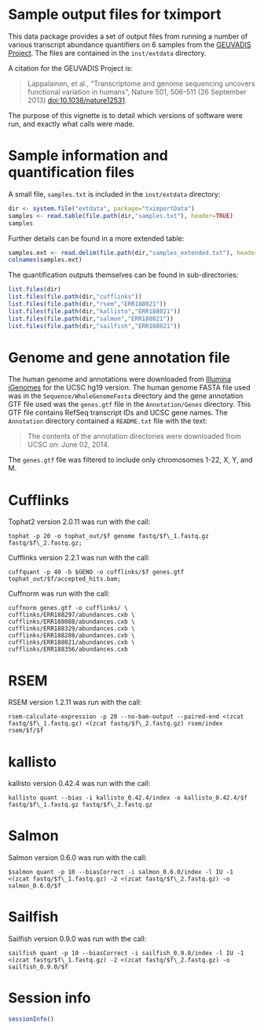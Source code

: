 <!--
%\VignetteEngine{knitr::knitr}
%\VignetteIndexEntry{Sample output files for tximport}
-->

# Sample output files for tximport

This data package provides a set of output files from running a number
of various transcript abundance quantifiers on 6 samples from the
[GEUVADIS Project](http://www.geuvadis.org/web/geuvadis). The
files are contained in the `inst/extdata` directory.

A citation for the GEUVADIS Project is:

> Lappalainen, et al., "Transcriptome and genome sequencing uncovers
> functional variation in humans", Nature 501, 506-511 (26 September
> 2013) [doi:10.1038/nature12531](http://dx.doi.org/10.1038/nature12531).

The purpose of this vignette is to detail which versions of software
were run, and exactly what calls were made.

# Sample information and quantification files

A small file, `samples.txt` is included in the `inst/extdata` directory:

```r
dir <- system.file("extdata", package="tximportData")
samples <- read.table(file.path(dir,"samples.txt"), header=TRUE)
samples
```

Further details can be found in a more extended table:

```r
samples.ext <- read.delim(file.path(dir,"samples_extended.txt"), header=TRUE)
colnames(samples.ext)
```

The quantification outputs themselves can be found in sub-directories:

```r
list.files(dir)
list.files(file.path(dir,"cufflinks"))
list.files(file.path(dir,"rsem","ERR188021"))
list.files(file.path(dir,"kallisto","ERR188021"))
list.files(file.path(dir,"salmon","ERR188021"))
list.files(file.path(dir,"sailfish","ERR188021"))
```

# Genome and gene annotation file

The human genome and annotations were downloaded from
[Illumina iGenomes](https://support.illumina.com/sequencing/sequencing_software/igenome.html)
for the UCSC hg19 version. The human genome FASTA file used was in the
`Sequence/WholeGenomeFasta` directory and the gene annotation GTF file used
was the `genes.gtf` file in the `Annotation/Genes` directory. This GTF
file contains RefSeq transcript IDs and UCSC gene names. The
`Annotation` directory contained a `README.txt` file with the text:

> The contents of the annotation directories were downloaded from UCSC
> on: June 02, 2014.

The `genes.gtf` file was filtered to include only chromosomes
1-22, X, Y, and M.

# Cufflinks

Tophat2 version 2.0.11 was run with the call:

```
tophat -p 20 -o tophat_out/$f genome fastq/$f\_1.fastq.gz fastq/$f\_2.fastq.gz;
```

Cufflinks version 2.2.1 was run with the call:

```
cuffquant -p 40 -b $GENO -o cufflinks/$f genes.gtf tophat_out/$f/accepted_hits.bam;
```

Cuffnorm was run with the call:

```
cuffnorm genes.gtf -o cufflinks/ \
cufflinks/ERR188297/abundances.cxb \
cufflinks/ERR188088/abundances.cxb \
cufflinks/ERR188329/abundances.cxb \
cufflinks/ERR188288/abundances.cxb \
cufflinks/ERR188021/abundances.cxb \
cufflinks/ERR188356/abundances.cxb 
```

# RSEM

RSEM version 1.2.11 was run with the call:

```
rsem-calculate-expression -p 20 --no-bam-output --paired-end <(zcat fastq/$f\_1.fastq.gz) <(zcat fastq/$f\_2.fastq.gz) rsem/index rsem/$f/$f
```

# kallisto

kallisto version 0.42.4 was run with the call:

```
kallisto quant --bias -i kallisto_0.42.4/index -o kallisto_0.42.4/$f fastq/$f\_1.fastq.gz fastq/$f\_2.fastq.gz
```

# Salmon

Salmon version 0.6.0 was run with the call:

```
$salmon quant -p 10 --biasCorrect -i salmon_0.6.0/index -l IU -1 <(zcat fastq/$f\_1.fastq.gz) -2 <(zcat fastq/$f\_2.fastq.gz) -o salmon_0.6.0/$f
```

# Sailfish

Sailfish version 0.9.0 was run with the call:

```
sailfish quant -p 10 --biasCorrect -i sailfish_0.9.0/index -l IU -1 <(zcat fastq/$f\_1.fastq.gz) -2 <(zcat fastq/$f\_2.fastq.gz) -o sailfish_0.9.0/$f
```

# Session info

```r
sessionInfo()
```

